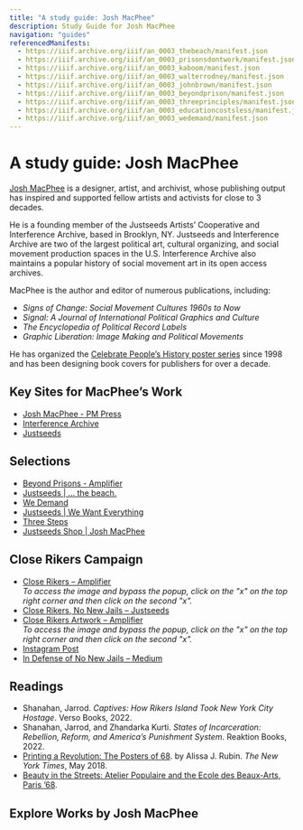 ```yaml
---
title: "A study guide: Josh MacPhee"
description: Study Guide for Josh MacPhee
navigation: "guides"
referencedManifests:
  - https://iiif.archive.org/iiif/an_0003_thebeach/manifest.json
  - https://iiif.archive.org/iiif/an_0003_prisonsdontwork/manifest.json
  - https://iiif.archive.org/iiif/an_0003_kaboom/manifest.json
  - https://iiif.archive.org/iiif/an_0003_walterrodney/manifest.json
  - https://iiif.archive.org/iiif/an_0003_johnbrown/manifest.json
  - https://iiif.archive.org/iiif/an_0003_beyondprison/manifest.json
  - https://iiif.archive.org/iiif/an_0003_threeprinciples/manifest.json
  - https://iiif.archive.org/iiif/an_0003_educationcostsless/manifest.json
  - https://iiif.archive.org/iiif/an_0003_wedemand/manifest.json
---
```


# A study guide: Josh MacPhee

[Josh MacPhee](https://web.archive.org/web/20250403223626/https://blog.pmpress.org/authors-artists-comrades/josh-macphee/) is a designer, artist, and archivist, whose publishing output has inspired and supported fellow artists and activists for close to 3 decades.

He is a founding member of the Justseeds Artists’ Cooperative and Interference Archive, based in Brooklyn, NY. Justseeds and Interference Archive are two of the largest political art, cultural organizing, and social movement production spaces in the U.S. Interference Archive also maintains a popular history of social movement art in its open access archives.

MacPhee is the author and editor of numerous publications, including:

- _Signs of Change: Social Movement Cultures 1960s to Now_
- _Signal: A Journal of International Political Graphics and Culture_
- _The Encyclopedia of Political Record Labels_
- _Graphic Liberation: Image Making and Political Movements_

He has organized the [Celebrate People’s History poster series](https://web.archive.org/web/20241210015716/https://justseeds.org/project/cph/) since 1998 and has been designing book covers for publishers for over a decade.

## Key Sites for MacPhee’s Work

- [Josh MacPhee - PM Press](https://web.archive.org/web/20250403223626/https://blog.pmpress.org/authors-artists-comrades/josh-macphee/)
- [Interference Archive](https://interferencearchive.org/)
- [Justseeds](https://justseeds.org/)

## Selections

- [Beyond Prisons - Amplifier](https://amplifier.org/artworks/beyond-prisons/)
- [Justseeds | ... the beach.](https://web.archive.org/web/20241009030449/https://justseeds.org/product/the-beach/)
- [We Demand](https://github.com/abolition-now/an/edit/main/content/guides/josh-macphee.mdx)
- [Justseeds | We Want Everything](https://web.archive.org/web/20250122145728/https://justseeds.org/product/we-want-everything-2/)
- [Three Steps](https://web.archive.org/web/20250216043931/https://justseeds.org/product/three-steps-5/)
- [Justseeds Shop | Josh MacPhee](https://justseeds.org/shop/?js-artist=josh-macphee)

## Close Rikers Campaign

- [Close Rikers – Amplifier](https://web.archive.org/web/20250121141947/https://amplifier.org/campaigns/close-rikers/)  
  _To access the image and bypass the popup, click on the "x" on the top right corner and then click on the second "x"._
- [Close Rikers, No New Jails – Justseeds](https://web.archive.org/web/20250120190823/https://justseeds.org/product/close-rikers-no-new-jails/)
- [Close Rikers Artwork – Amplifier](https://web.archive.org/web/20250117155438/https://amplifier.org/artworks/close-rikers/)  
  _To access the image and bypass the popup, click on the "x" on the top right corner and then click on the second "x"._
- [Instagram Post](https://www.instagram.com/p/C0w_YSkxPHO/)
- [In Defense of No New Jails – Medium](https://medium.com/@harriettubmancollective/in-defense-of-no-new-jails-10c6f5e00e)

## Readings

- Shanahan, Jarrod. _Captives: How Rikers Island Took New York City Hostage_. Verso Books, 2022.
- Shanahan, Jarrod, and Zhandarka Kurti. _States of Incarceration: Rebellion, Reform, and America’s Punishment System_. Reaktion Books, 2022.
- [Printing a Revolution: The Posters of 68](https://archive.ph/aaYNQ). by Alissa J. Rubin. _The New York Times_, May 2018.
- [Beauty in the Streets: Atelier Populaire and the Ecole des Beaux-Arts, Paris ’68](https://web.archive.org/web/20240928023207/https://aap68.yale.edu/beauty-streets-atelier-populaire-and-ecole-des-beaux-arts-paris-68-1).

## Explore Works by Josh MacPhee

<ReferencedItems />
